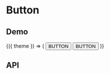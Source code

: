 

# Button

## Demo

<Playground>
  <ThemeContext.Consumer>
    {({ theme }) => (
      <React.Fragment>
        <Button theme={theme}>BUTTON</Button>
        <Button
          responsive
          theme={theme}
          style={{
            marginTop: 20,
          }}
        >
          BUTTON
        </Button>
      </React.Fragment>
    )}
  </ThemeContext.Consumer>
</Playground>

## API

<Props of={Button} />
